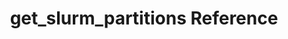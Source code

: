 ---
title: get_slurm_partitions Reference
description: A guide for get_slurm_partitions.
pagefind: true
---